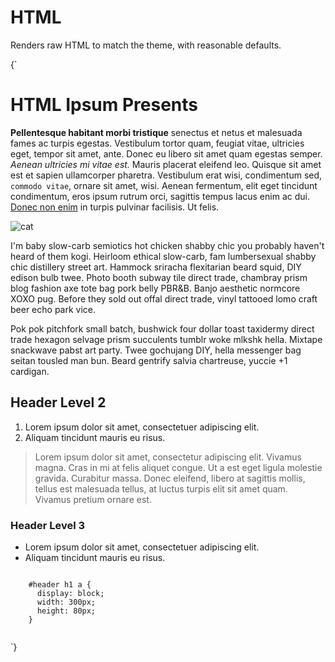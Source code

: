 
<Meta title="Molecule/Html" component={Html} />

# HTML

Renders raw HTML to match the theme, with reasonable defaults.

<Canvas>
  <Story name="Some HTML"><Html>{`
    <h1>HTML Ipsum Presents</h1>
    <p>
      <strong>Pellentesque habitant morbi tristique</strong> senectus et netus et malesuada fames ac turpis egestas.
      Vestibulum tortor quam, feugiat vitae, ultricies eget, tempor sit amet, ante. Donec eu libero sit amet quam
      egestas semper. <em>Aenean ultricies mi vitae est.</em> Mauris placerat eleifend leo. Quisque sit amet est et
      sapien ullamcorper pharetra. Vestibulum erat wisi, condimentum sed, <code>commodo vitae</code>, ornare sit amet,
      wisi. Aenean fermentum, elit eget tincidunt condimentum, eros ipsum rutrum orci, sagittis tempus lacus enim ac
      dui. <a href="#">Donec non enim</a> in turpis pulvinar facilisis. Ut felis.
    </p>
    <img src="https://placekitten.com/200/200" alt="cat" class="alignright" />
    <p>
      I'm baby slow-carb semiotics hot chicken shabby chic you probably haven't heard of them kogi. Heirloom ethical
      slow-carb, fam lumbersexual shabby chic distillery street art. Hammock sriracha flexitarian beard squid, DIY
      edison bulb twee. Photo booth subway tile direct trade, chambray prism blog fashion axe tote bag pork belly
      PBR&B. Banjo aesthetic normcore XOXO pug. Before they sold out offal direct trade, vinyl tattooed lomo craft beer
      echo park vice.
    </p>
    <p>
      Pok pok pitchfork small batch, bushwick four dollar toast taxidermy direct trade hexagon selvage prism succulents
      tumblr woke mlkshk hella. Mixtape snackwave pabst art party. Twee gochujang DIY, hella messenger bag seitan
      tousled man bun. Beard gentrify salvia chartreuse, yuccie +1 cardigan.
    </p>
    <h2>Header Level 2</h2>
    <ol>
      <li>Lorem ipsum dolor sit amet, consectetuer adipiscing elit.</li>
      <li>Aliquam tincidunt mauris eu risus.</li>
    </ol>
    <blockquote><p>
      Lorem ipsum dolor sit amet, consectetur adipiscing elit. Vivamus magna. Cras in mi at felis aliquet congue.
      Ut a est eget ligula molestie gravida. Curabitur massa. Donec eleifend, libero at sagittis mollis, tellus est
      malesuada tellus, at luctus turpis elit sit amet quam. Vivamus pretium ornare est.
    </p></blockquote>
    <h3>Header Level 3</h3>
    <ul>
      <li>Lorem ipsum dolor sit amet, consectetuer adipiscing elit.</li>
      <li>Aliquam tincidunt mauris eu risus.</li>
    </ul>
    <pre><code>
    #header h1 a {
      display: block;
      width: 300px;
      height: 80px;
    }
    </code></pre>
  `}</Html></Story>
</Canvas>
